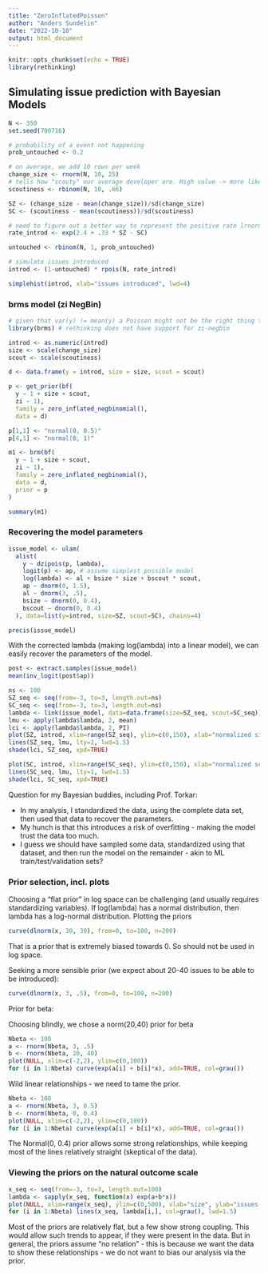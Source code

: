 ```yaml
---
title: "ZeroInflatedPoisson"
author: "Anders Sundelin"
date: "2022-10-18"
output: html_document
---
```


```r
knitr::opts_chunk$set(echo = TRUE)
library(rethinking)
```

## Simulating issue prediction with Bayesian Models
```r
N <- 350
set.seed(700716)

# probability of a event not happening
prob_untouched <- 0.2

# on average, we add 10 rows per week
change_size <- rnorm(N, 10, 25)
# tells how "scouty" our average developer are. High value -> more likely to remove issues, less likely to add new ones
scoutiness <- rbinom(N, 10, .66)

SZ <- (change_size - mean(change_size))/sd(change_size)
SC <- (scoutiness - mean(scoutiness))/sd(scoutiness)

# need to figure out a better way to represent the positive rate lrnorm?
rate_introd <- exp(2.4 + .33 * SZ - SC)

untouched <- rbinom(N, 1, prob_untouched)

# simulate issues introduced
introd <- (1-untouched) * rpois(N, rate_introd)
```

```r
simplehist(introd, xlab="issues introduced", lwd=4)
```


### brms model (zi NegBin)

```r
# given that var(y) != mean(y) a Poisson might not be the right thing to use.
library(brms) # rethinking does not have support for zi-negbin

introd <- as.numeric(introd)
size <- scale(change_size)
scout <- scale(scoutiness)

d <- data.frame(y = introd, size = size, scout = scout)

p <- get_prior(bf(
  y ~ 1 + size + scout,
  zi ~ 1),
  family = zero_inflated_negbinomial(),
  data = d)

p[1,1] <- "normal(0, 0.5)"
p[4,1] <- "normal(0, 1)"

m1 <- brm(bf(
  y ~ 1 + size + scout,
  zi ~ 1),
  family = zero_inflated_negbinomial(),
  data = d,
  prior = p
)

summary(m1)
```

### Recovering the model parameters

```r
issue_model <- ulam(
  alist(
    y ~ dzipois(p, lambda),
    logit(p) <- ap, # assume simplest possible model
    log(lambda) <- al + bsize * size + bscout * scout,
    ap ~ dnorm(0, 1.5),
    al ~ dnorm(3, .5),
    bsize ~ dnorm(0, 0.4),
    bscout ~ dnorm(0, 0.4)
  ), data=list(y=introd, size=SZ, scout=SC), chains=4)
```

```r
precis(issue_model)
```

With the corrected lambda (making log(lambda) into a linear model), we can easily recover the parameters of the model.

```r
post <- extract.samples(issue_model)
mean(inv_logit(post$ap))
```
```r
ns <- 100
SZ_seq <- seq(from=-3, to=3, length.out=ns)
SC_seq <- seq(from=-3, to=3, length.out=ns)
lambda <- link(issue_model, data=data.frame(size=SZ_seq, scout=SC_seq))
lmu <- apply(lambda$lambda, 2, mean)
lci <- apply(lambda$lambda, 2, PI)
plot(SZ, introd, xlim=range(SZ_seq), ylim=c(0,150), xlab="normalized size", ylab="issues introduced")
lines(SZ_seq, lmu, lty=1, lwd=1.5)
shade(lci, SZ_seq, xpd=TRUE)
```
```r
plot(SC, introd, xlim=range(SC_seq), ylim=c(0,150), xlab="normalized scoutiness", ylab="issues introduced")
lines(SC_seq, lmu, lty=1, lwd=1.5)
shade(lci, SC_seq, xpd=TRUE)
```


Question for my Bayesian buddies, including Prof. Torkar:

* In my analysis, I standardized the data, using the complete data set, then used that data to recover the parameters.
* My hunch is that this introduces a risk of overfitting - making the model trust the data too much.
* I guess we should have sampled some data, standardized using that dataset, and then run the model on the remainder - akin to ML train/test/validation sets?



### Prior selection, incl. plots

Choosing a "flat prior" in log space can be challenging (and usually requires standardizing variables).
If log(lambda) has a normal distribution, then lambda has a log-normal distribution.
Plotting the priors
```r
curve(dlnorm(x, 30, 30), from=0, to=100, n=200)
```
That is a prior that is extremely biased towards 0. So should not be used in log space.

Seeking a more sensible prior (we expect about 20-40 issues to be able to be introduced):
```r
curve(dlnorm(x, 3, .5), from=0, to=100, n=200)
```

Prior for beta:

Choosing blindly, we chose a norm(20,40) prior for beta
```r
Nbeta <- 100
a <- rnorm(Nbeta, 3, .5)
b <- rnorm(Nbeta, 20, 40)
plot(NULL, xlim=c(-2,2), ylim=c(0,100))
for (i in 1:Nbeta) curve(exp(a[i] + b[i]*x), add=TRUE, col=grau())
```

Wild linear relationships - we need to tame the prior.


```r
Nbeta <- 100
a <- rnorm(Nbeta, 3, 0.5)
b <- rnorm(Nbeta, 0, 0.4)
plot(NULL, xlim=c(-2,2), ylim=c(0,100))
for (i in 1:Nbeta) curve(exp(a[i] + b[i]*x), add=TRUE, col=grau())
```

The Normal(0, 0.4) prior allows some strong relationships, while keeping most of the lines relatively straight (skeptical of the data).

### Viewing the priors on the natural outcome scale

```r
x_seq <- seq(from=-3, to=3, length.out=100)
lambda <- sapply(x_seq, function(x) exp(a+b*x))
plot(NULL, xlim=range(x_seq), ylim=c(0,500), xlab="size", ylab="issues introduced")
for (i in 1:Nbeta) lines(x_seq, lambda[i,], col=grau(), lwd=1.5)

```

Most of the priors are relatively flat, but a few show strong coupling. This would allow such trends to appear, if they were present in the data. But in general, the priors assume "no relation" - this is because we want the data to show these relationships - we do not want to bias our analysis via the prior.
